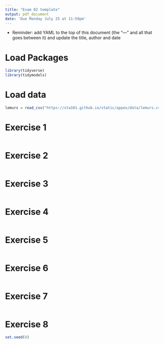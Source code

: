 ```yaml
---
title: "Exam 02 template"
output: pdf_document
date: 'Due Monday July 25 at 11:59pm'
---
```


- Reminder: add YAML to the top of this document (the "---" and all that goes between it) and update the title, author and date

# Load Packages

```r
library(tidyverse)
library(tidymodels)
``` 

# Load data

```r
lemurs = read_csv("https://sta101.github.io/static/appex/data/lemurs.csv")
```


# Exercise 1

```r

```

# Exercise 2

```r

```

# Exercise 3

```r

```

# Exercise 4

```r

```

# Exercise 5

```r

```

# Exercise 6

```r

```

# Exercise 7

```r

```

# Exercise 8

```r
set.seed(8)
```
